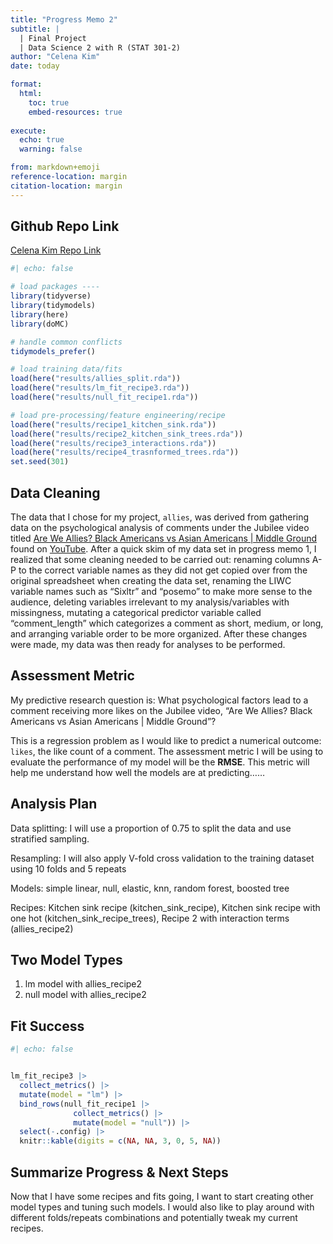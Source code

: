 ```yaml
---
title: "Progress Memo 2"
subtitle: |
  | Final Project 
  | Data Science 2 with R (STAT 301-2)
author: "Celena Kim"
date: today

format:
  html:
    toc: true
    embed-resources: true
    
execute:
  echo: true
  warning: false

from: markdown+emoji 
reference-location: margin
citation-location: margin
---
```


::: {.callout-tip icon="false"}
## Github Repo Link

[Celena Kim Repo Link](https://github.com/stat301-2-2024-winter/final-project-2-celenakim)
:::

```r
#| echo: false

# load packages ----
library(tidyverse)
library(tidymodels)
library(here)
library(doMC)

# handle common conflicts
tidymodels_prefer()

# load training data/fits
load(here("results/allies_split.rda"))
load(here("results/lm_fit_recipe3.rda"))
load(here("results/null_fit_recipe1.rda"))

# load pre-processing/feature engineering/recipe
load(here("results/recipe1_kitchen_sink.rda"))
load(here("results/recipe2_kitchen_sink_trees.rda"))
load(here("results/recipe3_interactions.rda"))
load(here("results/recipe4_trasnformed_trees.rda"))
set.seed(301)
```

## Data Cleaning

The data that I chose for my project, `allies`, was derived from gathering data on the psychological analysis of comments under the Jubilee video titled [Are We Allies? Black Americans vs Asian Americans | Middle Ground](https://www.youtube.com/watch?v=pXo2ub_nZFc) found on [YouTube](https://www.youtube.com). After a quick skim of my data set in progress memo 1, I realized that some cleaning needed to be carried out: renaming columns A-P to the correct variable names as they did not get copied over from the original spreadsheet when creating the data set, renaming the LIWC variable names such as "Sixltr" and "posemo" to make more sense to the audience, deleting variables irrelevant to my analysis/variables with missingness, mutating a categorical predictor variable called "comment_length" which categorizes a comment as short, medium, or long, and arranging variable order to be more organized. After these changes were made, my data was then ready for analyses to be performed.


## Assessment Metric
My predictive research question is: What psychological factors lead to a comment receiving more likes on the Jubilee video, "Are We Allies? Black Americans vs Asian Americans | Middle Ground"?

This is a regression problem as I would like to predict a numerical outcome: `likes`, the like count of a comment. The assessment metric I will be using to evaluate the performance of my model will be the **RMSE**. This metric will help me understand how well the models are at predicting......


## Analysis Plan
Data splitting: I will use a proportion of 0.75 to split the data and use stratified sampling.

Resampling: I will also apply V-fold cross validation to the training dataset using 10 folds and 5 repeats 

Models: simple linear, null, elastic, knn, random forest, boosted tree

Recipes: Kitchen sink recipe (kitchen_sink_recipe), Kitchen sink recipe with one hot (kitchen_sink_recipe_trees), Recipe 2 with interaction terms (allies_recipe2)


## Two Model Types
1. lm model with allies_recipe2
2. null model with allies_recipe2


## Fit Success
```r
#| echo: false


lm_fit_recipe3 |> 
  collect_metrics() |> 
  mutate(model = "lm") |> 
  bind_rows(null_fit_recipe1 |> 
              collect_metrics() |>  
              mutate(model = "null")) |> 
  select(-.config) |> 
  knitr::kable(digits = c(NA, NA, 3, 0, 5, NA))
```



## Summarize Progress & Next Steps
Now that I have some recipes and fits going, I want to start creating other model types and tuning such models. I would also like to play around with different folds/repeats combinations and potentially tweak my current recipes. 